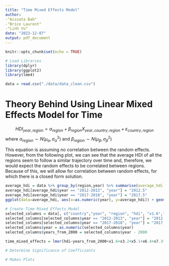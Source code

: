 ```yaml
---
title: "Time Mixed Effects Model"
author: 
-"Aissata Bah"
-"Brice Laurent"
-"Linh Vu"
date: "2023-12-07"
output: pdf_document
---
```


```r
knitr::opts_chunk$set(echo = TRUE)
```

```r
# Load Libraries
library(dplyr)
library(ggplot2)
library(lme4)

data = read.csv("./data/data_clean.csv")
```

# Theory Behind Using Linear Mixed Effects Model for Time

$$HDI_{year,region} = \alpha_{region}+\beta_{region}X_{year,country,region}+\varepsilon_{country,region}$$
where $\alpha_{region}\sim N(\mu_{\alpha},\sigma_{\alpha}^2)$ and $\beta_{region}\sim N(\mu_{\beta},\sigma_{\beta}^2)$

This equation is assuming no correlation between the random effects. However, from the following plot, we can see that the average HDI of all the regions seem to follow a similar trajectory over time and, therefore, we would expect the random effects to be correlated between regions. Because of this, we will allow for correlation between random effects, for which there is a closed form solution. 

```r
average_hdi = data %>% group_by(region,year) %>% summarise(average_hdi = mean(hdi))
average_hdi[average_hdi$year == "2012-2013", "year"] = "2012.5"
average_hdi[average_hdi$year == "2017-2018", "year"] = "2017.5"
ggplot(data=average_hdi, aes(x=as.numeric(year), y=average_hdi)) + geom_line(aes(color = region))
```


```r
# Create Time Mixed Effects Model
selected_columns = data[, c("country","year", "region", "hdi", "x1.6","x3.2", "x5.1", "x6.4", "x7.3")]
selected_columns[selected_columns$year == "2012-2013", "year"] = "2012.5"
selected_columns[selected_columns$year == "2017-2018", "year"] = "2017.5"
selected_columns$year = as.numeric(selected_columns$year)
selected_columns$years_from_2000 = selected_columns$year - 2000

time_mixed_effects = lmer(hdi~years_from_2000+x1.6+x3.2+x5.1+x6.4+x7.3+(1+years_from_2000|region),data=selected_columns)
```

```r
# Determine Significance of Coefficients

```

```r
# Makes Plots


```